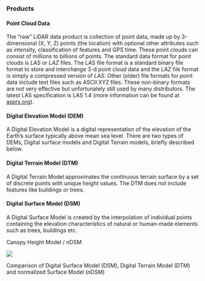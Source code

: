 
### Products

#### Point Cloud Data
The "raw" LiDAR data product is collection of point data, made up by 3-dimensional (X, Y, Z) points (the location) with optional other attributes such as intensity, classification of features and GPS time. These point clouds can consist of millions to billions of points. 
The standard data format for point clouds is *LAS* or *LAZ* files. The LAS file format is a standard binary file format to store and interchange 3-d point cloud data and the *LAZ* file format is simply a compressed version of *LAS*. Other (older) file formats for point data include text files such as ASCII XYZ files. These non-binary formats are not very effective but unfortunately still used by many distributors.
The latest LAS specification is LAS 1.4 (more information can be found at [asprs.org](https://www.asprs.org/divisions-committees/lidar-division/laser-las-file-format-exchange-activities)).

#### Digital Elevation Model (DEM)
A Digital Elevation Model is a digital representation of the elevation of the Earth’s surface typically above mean sea level. There are two types of DEMs, Digital surface models and Digital Terrain models, briefly described below. 

#### Digital Terrain Model (DTM)
A Digital Terrain Model approximates the continuous terrain surface by a set of discrete points with unique height values. The DTM does not include features like buildings or trees.

#### Digital Surface Model (DSM)
A Digital Surface Model is created by the interpolation of individual points containing the elevation characteristics of natural or human-made elements such as trees, buildings etc.

Canopy Height Model / nDSM

::: {#fig-dsm-dtm}
![](https://www.spiedigitallibrary.org/ContentImages/Journals/JARSC4/10/3/036013/FigureImages/JARS_10_3_036013_f003.png)

Comparison of Digital Surface Model (DSM), Digital Terrain Model (DTM) and normalized Surface Model (nDSM)
:::

